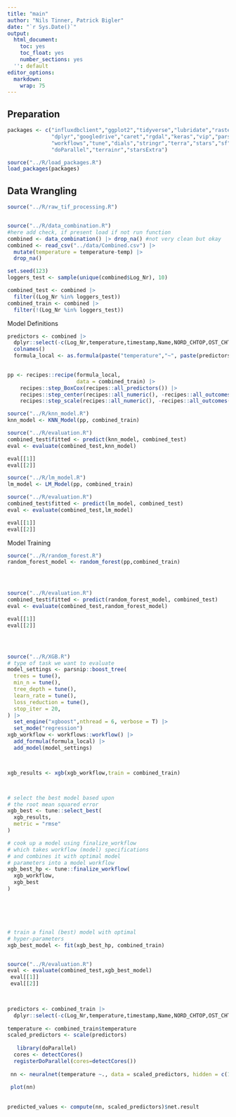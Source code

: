 ```yaml
---
title: "main"
author: "Nils Tinner, Patrick Bigler"
date: "`r Sys.Date()`"
output:
  html_document:
    toc: yes
    toc_float: yes
    number_sections: yes
  '': default
editor_options:
  markdown:
    wrap: 75
---
```



## Preparation

```r
packages <- c("influxdbclient","ggplot2","tidyverse","lubridate","raster",
              "dplyr","googledrive","caret","rgdal","keras","vip","parsnip",
              "workflows","tune","dials","stringr","terra","stars","sf", "plyr",
              "doParallel","terrainr","starsExtra")

source("../R/load_packages.R")
load_packages(packages)

```

## Data Wrangling
```r

source("../R/raw_tif_processing.R")


source("../R/data_combination.R")
#here add check, if present load if not run function
combined <- data_combination() |> drop_na() #not very clean but okay
combined <- read_csv("../data/Combined.csv") |>
  mutate(temperature = temperature-temp) |>
  drop_na()

set.seed(123)
loggers_test <- sample(unique(combined$Log_Nr), 10)

combined_test <- combined |> 
  filter((Log_Nr %in% loggers_test))
combined_train <- combined |> 
  filter(!(Log_Nr %in% loggers_test))


```


Model Definitions
```r


predictors <- combined |>
  dplyr::select(-c(Log_Nr,temperature,timestamp,Name,NORD_CHTOP,OST_CHTOPO)) |>
  colnames()
  formula_local <- as.formula(paste("temperature","~", paste(predictors,collapse  = "+")))
  

pp <- recipes::recipe(formula_local,
                      data = combined_train) |>
    recipes::step_BoxCox(recipes::all_predictors()) |>
    recipes::step_center(recipes::all_numeric(), -recipes::all_outcomes()) |>
    recipes::step_scale(recipes::all_numeric(), -recipes::all_outcomes())

```


```r
source("../R/knn_model.R")
knn_model <- KNN_Model(pp, combined_train)

source("../R/evaluation.R")
combined_test$fitted <- predict(knn_model, combined_test)
eval <- evaluate(combined_test,knn_model)

eval[[1]]
eval[[2]]

```



```r
source("../R/lm_model.R")
lm_model <- LM_Model(pp, combined_train)

source("../R/evaluation.R")
combined_test$fitted <- predict(lm_model, combined_test)
eval <- evaluate(combined_test,lm_model)

eval[[1]]
eval[[2]]

```

Model Training
```r
source("../R/random_forest.R")
random_forest_model <- random_forest(pp,combined_train)




source("../R/evaluation.R")
combined_test$fitted <- predict(random_forest_model, combined_test)
eval <- evaluate(combined_test,random_forest_model)

eval[[1]]
eval[[2]]





```


```r

source("../R/XGB.R")
# type of task we want to evaluate
model_settings <- parsnip::boost_tree(
  trees = tune(),
  min_n = tune(),
  tree_depth = tune(),
  learn_rate = tune(),
  loss_reduction = tune(),
  stop_iter = 20,
) |>
  set_engine("xgboost",nthread = 6, verbose = T) |>
  set_mode("regression")
xgb_workflow <- workflows::workflow() |>
  add_formula(formula_local) |>
  add_model(model_settings)



xgb_results <- xgb(xgb_workflow,train = combined_train)



# select the best model based upon
# the root mean squared error
xgb_best <- tune::select_best(
  xgb_results,
  metric = "rmse"
)

# cook up a model using finalize_workflow
# which takes workflow (model) specifications
# and combines it with optimal model
# parameters into a model workflow
xgb_best_hp <- tune::finalize_workflow(
  xgb_workflow,
  xgb_best
)






# train a final (best) model with optimal
# hyper-parameters
xgb_best_model <- fit(xgb_best_hp, combined_train)


source("../R/evaluation.R")
eval <- evaluate(combined_test,xgb_best_model)
 eval[[1]]
 eval[[2]]

 
```
 
```r
 
predictors <- combined_train |>
  dplyr::select(-c(Log_Nr,temperature,timestamp,Name,NORD_CHTOP,OST_CHTOPO))
  
temperature <- combined_train$temperature
scaled_predictors <- scale(predictors)
 
   library(doParallel)
  cores <- detectCores()
  registerDoParallel(cores=detectCores())
 
 nn <- neuralnet(temperature ~., data = scaled_predictors, hidden = c(100, 60), linear.output = TRUE)
 
 plot(nn)
 
 
predicted_values <- compute(nn, scaled_predictors)$net.result
```


